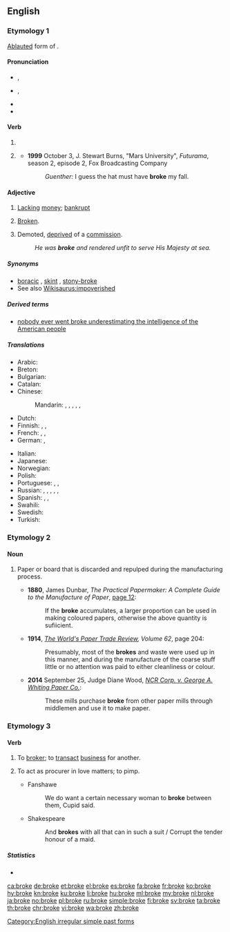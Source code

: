 ==English==
===Etymology 1===
[[ablaut|Ablauted]] form of {{m|en|break}}.

====Pronunciation====
* {{a|RP}} {{enPR|brōk}}, {{IPA|/brəʊk/|lang=en}}
* {{a|GenAm}} {{enPR|brōk}}, {{IPA|/broʊk/|lang=en}}
* {{audio|en-us-broke.ogg|Audio (US)|lang=en}}
* {{rhymes|əʊk|lang=en}}

====Verb====
{{head|en|verb form}}

# {{en-simple past of|break}}
# {{context|archaic|nonstandard|or|poetic|lang=en}} {{past participle of|break|lang=en}}
#* '''1999''' October 3, J. Stewart Burns, "Mars University", ''Futurama'', season 2, episode 2, Fox Broadcasting Company
#*: ''Guenther:'' I guess the hat must have '''broke''' my fall.

====Adjective====
{{en-adj}}

# {{context|informal|lang=en}} [[lack|Lacking]] [[money]]; [[bankrupt]]
# {{context|informal|lang=en}} [[broken|Broken]].
# {{context|nautical|lang=en}} Demoted, [[deprived]] of a [[commission]].
#: ''He was '''broke''' and rendered unfit to serve His Majesty at sea.''

=====Synonyms=====
* [[boracic]] {{qualifier|UK rhyming slang}}, [[skint]] {{qualifier|UK slang}}, [[stony-broke]] {{qualifier|UK slang'}}
* See also [[Wikisaurus:impoverished]]

=====Derived terms=====
* [[nobody ever went broke underestimating the intelligence of the American people]]

=====Translations=====
{{trans-top|lacking money; bankrupt}}
* Arabic: {{t|ar|مُفْلِس|m}}
* Breton: {{t+|br|kras}}
* Bulgarian: {{t+|bg|разорен}}
* Catalan: {{t|ca|pelat}}
* Chinese:
*: Mandarin: {{t|cmn|手頭緊|sc=Hani}}, {{t|cmn|手头紧|tr=shǒutóujǐn|sc=Hani}}, {{t+|cmn|手緊|sc=Hani}}, {{t+|cmn|手紧|tr=shǒujǐn|sc=Hani}}, {{t+|cmn|沒錢|sc=Hani}}, {{t+|cmn|没钱|tr=méiqián|sc=Hani}}
* Dutch: {{t+|nl|blut}}
* Finnish: {{t+|fi|rahaton}}, {{t+|fi|auki}} {{qualifier|slang}}, {{t+|fi|persaukinen}} {{qualifier|somewhat vulgar}}
* French: {{t+|fr|fauché}}, {{t+|fr|à sec}} {{qualifier|invariable}}, {{qualifier|formally}} {{t+|fr|désargenté}}
* German: {{t+|de|pleite}}, {{t+|de|abgebrannt}}
{{trans-mid}}
* Italian: {{t|it|al verde}} {{qualifier|invariable}}
* Japanese: {{t|ja|すっからかん|tr=sukkarakan|sc=Jpan}}
* Norwegian: {{t+|no|blakk}}
* Polish: {{t|pl|spłukany}} {{qualifier|informal}}
* Portuguese: {{t+|pt|quebrado}}, {{t+|pt|duro}}, {{t+|pt|liso}}
* Russian: {{t+|ru|разориться|alt=разори́вшийся}}, {{t+|ru|разорённый}}, {{t+|ru|безде́нежный}}, {{t+|ru|грош|alt=без гроша́}}, {{t+|ru|обанкротиться|alt=обанкро́вшийся}}, {{t+|ru|мель|alt=на мели́}}
* Spanish: {{t+|es|pelado}}, {{t|es|sin un duro}}, {{t|es|sin un peso}}
* Swahili: {{t+|sw|msoto}}
* Swedish: {{t+|sv|pank}}
* Turkish: {{t+|tr|meteliksiz}}
{{trans-bottom}}

===Etymology 2===
{{rfe}}

====Noun====
{{en-noun}}

# {{context|papermaking|lang=en}} Paper or board that is discarded and repulped during the manufacturing process.
#*'''1880''', James Dunbar, ''The Practical Papermaker: A Complete Guide to the Manufacture of Paper'', [http://books.google.com/books?id=xhlaAAAAYAAJ&pg=PA12 page 12]:
#*:If the '''broke''' accumulates, a larger proportion can be used in making coloured papers, otherwise the above quantity is sufiicient. 
#*'''1914''', ''[http://books.google.com/books?ei=tOImVNnKDYHz8AHVyIHoCw The World's Paper Trade Review], Volume 62'', page 204:
#*:Presumably, most of the '''brokes''' and waste were used up in this manner, and during the manufacture of the coarse stuff little or no attention was paid to either cleanliness or colour.
#*'''2014''' September 25, Judge Diane Wood, ''[http://caselaw.findlaw.com/us-7th-circuit/1679211.html NCR Corp. v. George A. Whiting Paper Co.]'': 
#*:These mills purchase '''broke''' from other paper mills through middlemen and use it to make paper.

===Etymology 3===
{{back-form|broker|lang=en}}

====Verb====
{{en-verb|brok}}

# To [[broker]]; to [[transact]] [[business]] for another.
#: {{rfquotek|Broome}}
# {{context|obsolete|lang=en}} To act as procurer in love matters; to pimp.
#* Fanshawe
#*: We do want a certain necessary woman to '''broke''' between them, Cupid said.
#* Shakespeare
#*: And '''brokes''' with all that can in such a suit / Corrupt the tender honour of a maid.

=====Statistics=====
* {{rank|dinner|command|etc.|771|broke|waiting|political|reading}}

[[Category:English irregular simple past forms]]

[[ca:broke]]
[[de:broke]]
[[et:broke]]
[[el:broke]]
[[es:broke]]
[[fa:broke]]
[[fr:broke]]
[[ko:broke]]
[[hy:broke]]
[[kn:broke]]
[[ku:broke]]
[[li:broke]]
[[hu:broke]]
[[ml:broke]]
[[my:broke]]
[[nl:broke]]
[[ja:broke]]
[[no:broke]]
[[pl:broke]]
[[ru:broke]]
[[simple:broke]]
[[fi:broke]]
[[sv:broke]]
[[ta:broke]]
[[th:broke]]
[[chr:broke]]
[[vi:broke]]
[[wa:broke]]
[[zh:broke]]